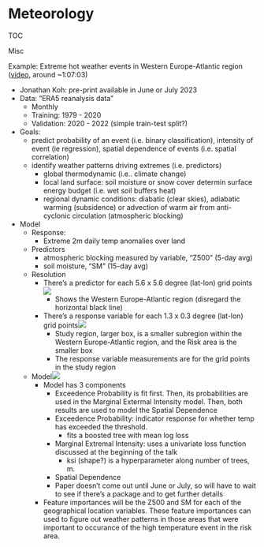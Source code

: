 # Meteorology

TOC

Misc

[Example]{.ribbon-highlight}: Extreme hot weather events in Western Europe-Atlantic region ([video](https://www.youtube.com/watch?v=Mpzqz4y1oYY), around \~1:07:03)

-   Jonathan Koh: pre-print available in June or July 2023
-   Data: "ERA5 reanalysis data"
    -   Monthly
    -   Training: 1979 - 2020
    -   Validation: 2020 - 2022 (simple train-test split?)
-   Goals:
    -   predict probability of an event (i.e. binary classification), intensity of event (ie regression), spatial dependence of events (i.e. spatial correlation)
    -   identify weather patterns driving extremes (i.e. predictors)
        -   global thermodynamic (i.e.. climate change)
        -   local land surface: soil moisture or snow cover determin surface energy budget (i.e. wet soil buffers heat)
        -   regional dynamic conditions: diabatic (clear skies), adiabatic warming (subsidence) or advection of warm air from anti-cyclonic circulation (atmospheric blocking)
-   Model
    -   Response:
        -   Extreme 2m daily temp anomalies over land
    -   Predictors
        -   atmospheric blocking measured by variable, "Z500" (5-day avg)
        -   soil moisture, "SM" (15-day avg)
    -   Resolution
        -   There's a predictor for each 5.6 x 5.6 degree (lat-lon) grid points![](./_resources/Meteorology.resources/Screenshot-(1399).png)
            -   Shows the Western Europe-Atlantic region (disregard the horizontal black line)
        -   There's a response variable for each 1.3 x 0.3 degree (lat-lon) grid points![](./_resources/Meteorology.resources/Screenshot-(1398).png)
            -   Study region, larger box, is a smaller subregion within the Western Europe-Atlantic region, and the Risk area is the smaller box
            -   The response variable measurements are for the grid points in the study region
    -   Model![](./_resources/Meteorology.resources/Screenshot-(1400).png)
        -   Model has 3 components
            -   Exceedence Probability is fit first. Then, its probabilities are used in the Marginal Extermal Intensity model. Then, both results are used to model the Spatial Dependence
            -   Exceedence Probability: indicator response for whether temp has exceeded the threshold.
                -   fits a boosted tree with mean log loss
            -   Marginal Extremal Intensity: uses a univariate loss function discussed at the beginning of the talk
                -   ksi (shape?) is a hyperparameter along number of trees, m.
            -   Spatial Dependence
            -   Paper doesn't come out until June or July, so will have to wait to see if there's a package and to get further details
        -   Feature importances will be the Z500 and SM for each of the geographical location variables. These feature importances can used to figure out weather patterns in those areas that were important to occurance of the high temperature event in the risk area.
